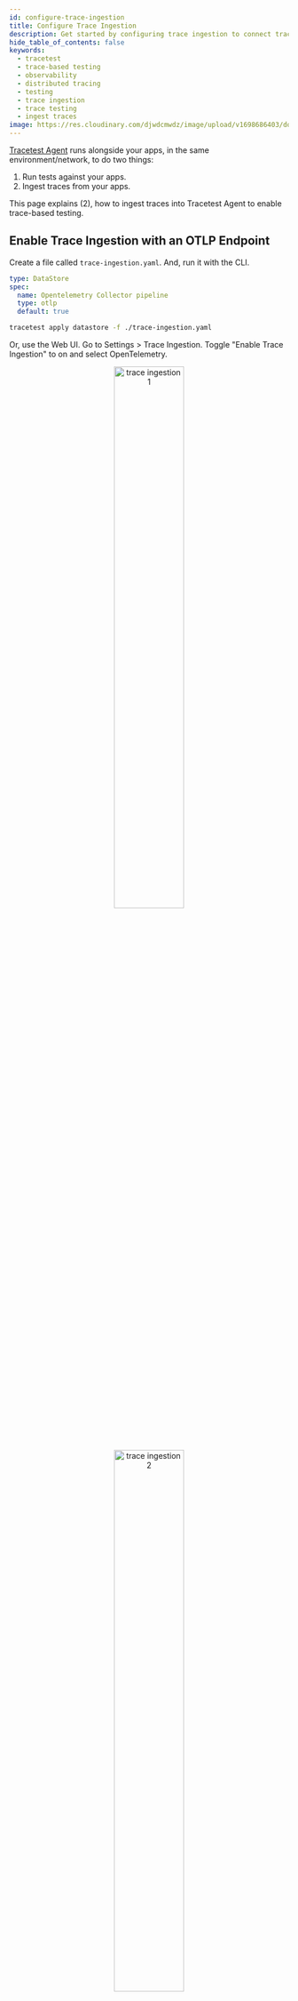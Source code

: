 ```yaml
---
id: configure-trace-ingestion
title: Configure Trace Ingestion
description: Get started by configuring trace ingestion to connect traces to tests. Tracetest allows you to quickly build integration and end-to-end tests, powered by your OpenTelemetry traces.
hide_table_of_contents: false
keywords:
  - tracetest
  - trace-based testing
  - observability
  - distributed tracing
  - testing
  - trace ingestion
  - trace testing
  - ingest traces
image: https://res.cloudinary.com/djwdcmwdz/image/upload/v1698686403/docs/Blog_Thumbnail_14_rsvkmo.jpg
---
```



[Tracetest Agent](/concepts/agent) runs alongside your apps, in the same environment/network, to do two things:

1. Run tests against your apps.
2. Ingest traces from your apps.

This page explains (2), how to ingest traces into Tracetest Agent to enable trace-based testing.

## Enable Trace Ingestion with an OTLP Endpoint

Create a file called `trace-ingestion.yaml`. And, run it with the CLI.

```yaml title="trace-ingestion.yaml"
type: DataStore
spec:
  name: Opentelemetry Collector pipeline
  type: otlp
  default: true
```

```bash title="Terminal"
tracetest apply datastore -f ./trace-ingestion.yaml
```

Or, use the Web UI. Go to Settings > Trace Ingestion. Toggle "Enable Trace Ingestion" to on and select OpenTelemetry.

<p align="center">
  <img src="https://res.cloudinary.com/djwdcmwdz/image/upload/v1727178199/docs/app.tracetest.io_organizations_ttorg_e66318ba6544b856_environments_ttenv_ed85b0979257d37b_tests_page_1_3_l0v8wp.png" alt="trace ingestion 1" width="50%" />
  <img src="https://res.cloudinary.com/djwdcmwdz/image/upload/v1727178201/docs/app.tracetest.io_organizations_ttorg_e66318ba6544b856_environments_ttenv_ed85b0979257d37b_tests_page_1_4_fyhu3d.png" alt="trace ingestion 2" width="50%" />
</p>

## Configure Trace Exporters to Send Traces to Tracetest Agent

Once configured, Tracetest Agent exposes OTLP ports `4317` (gRPC) and `4318` (HTTP) for trace ingestion. Configure your trace exporters to send traces to the Tracetest Agent OTLP endpoint.

<Tabs groupId="installation">
<TabItem value="cli" label="Tracetest CLI" default>

With the Tracetest Agent running locally, the trace ingestion OTLP endpoints will be:

- gRPC: `http://localhost:4317`
- HTTP: `http://localhost:4318/v1/traces`

</TabItem>
<TabItem value="docker" label="Docker">

With the Tracetest Agent running in Docker with `tracetest-agent` as the service name, the trace ingestion OTLP endpoints will be:

- gRPC: `http://tracetest-agent:4317`
- HTTP: `http://tracetest-agent:4318/v1/traces`

</TabItem>
<TabItem value="docker-compose" label="Docker Compose">

With the Tracetest Agent running in Docker with `tracetest-agent` as the service name, the trace ingestion OTLP endpoints will be:

- gRPC: `http://tracetest-agent:4317`
- HTTP: `http://tracetest-agent:4318/v1/traces`

</TabItem>
<TabItem value="kubernetes" label="Kubernetes">

With the Tracetest Agent running in Kubernetes with `tracetest-agent` as the service name, the trace ingestion OTLP endpoints will be:

- gRPC: `http://tracetest-agent.default.svc.cluster.local:4317`
- HTTP: `http://tracetest-agent.default.svc.cluster.local:4318/v1/traces`

</TabItem>
<TabItem value="helm" label="Helm">

With the Tracetest Agent running in Kubernetes with `agent` as the Helm `<release-name>`, the trace ingestion OTLP endpoints will be:

- gRPC: `http://agent-tracetest-agent:4317`
- HTTP: `http://agent-tracetest-agent:4318/v1/traces`

</TabItem>
</Tabs>

OpenTelemetry auto-instrumentation allows you to send basic data quickly using the OpenTelemetry industry standard, before adding custom context.

<Tabs groupId="exporters">
<TabItem value="nodejs" label="Node.js" default>

1. Install Dependencies

```bash title="Terminal"
npm install --save @opentelemetry/auto-instrumentations-node
```

2. Initilize Tracing

Create an initialization file called `tracing.js`. Import it as the first step in your application lifecycle or include it with the `-r` / `--require` Node.js CLI option.

```js title="tracing.js"
const opentelemetry = require('@opentelemetry/sdk-node');
const { OTLPTraceExporter } =  require('@opentelemetry/exporter-trace-otlp-http');
const { getNodeAutoInstrumentations } = require('@opentelemetry/auto-instrumentations-node');

const sdk = new opentelemetry.NodeSDK({
  // environment vars are loaded in the start step
  traceExporter: new OTLPTraceExporter(),
  instrumentations: [
    getNodeAutoInstrumentations({
      // we recommend disabling fs autoinstrumentation since it can be noisy and expensive during startup
      '@opentelemetry/instrumentation-fs': {
          enabled: false,
      },
    }),
  ],
});

sdk.start();
```

3. Configure and Run

Configure OpenTelemetry to send traces to Tracetest using environment variables. Run the Node.js app by preloading the OpenTelemetry initialization file with `-r`.

```bash title="Terminal"
export OTEL_SERVICE_NAME=my-service-name
export OTEL_EXPORTER_OTLP_PROTOCOL=http/protobuf
export OTEL_EXPORTER_OTLP_ENDPOINT="http://<tracetest-agent>:4318"
# export OTEL_EXPORTER_OTLP_HEADERS="x-tracetest-token=<token>"

node -r ./tracing.js app.js
```

:::note View a code sample
[Visit the example in GitHub, here.](https://github.com/kubeshop/tracetest/tree/main/examples/getting-started/nodejs)
:::

</TabItem>
<TabItem value="python" label="Python">

1. Install Packages

```bash
python -m pip install opentelemetry-instrumentation \
                      opentelemetry-distro \
                      opentelemetry-exporter-otlp
```

2. Initilize Tracing

```bash
opentelemetry-bootstrap --action=install
```

3. Configure and Run

Configure OpenTelemetry to send traces to Tracetest using environment variables. Run the Python app by using the `opentelemetry-instrument` module.

```bash
export OTEL_SERVICE_NAME=my-service-name
export OTEL_EXPORTER_OTLP_PROTOCOL=http/protobuf
export OTEL_EXPORTER_OTLP_ENDPOINT="http://<tracetest-agent>:4318"
# export OTEL_EXPORTER_OTLP_HEADERS="x-tracetest-token=<token>"

opentelemetry-instrument python app.py
```

:::note View a code sample
[Visit the example in GitHub, here.](https://github.com/kubeshop/tracetest/tree/main/examples/getting-started/python)
:::

</TabItem>
<TabItem value="go" label="Go">

1. Install Dependencies

```bash title="Terminal"
go get \
  github.com/gorilla/mux v1.8.1 \
  go.opentelemetry.io/contrib/instrumentation/github.com/gorilla/mux/otelmux v0.56.0 \
  go.opentelemetry.io/otel v1.31.0 \
  go.opentelemetry.io/otel/exporters/otlp/otlptrace v1.31.0 \
  go.opentelemetry.io/otel/exporters/otlp/otlptrace/otlptracehttp v1.31.0 \
  go.opentelemetry.io/otel/sdk v1.31.0 \
  go.opentelemetry.io/otel/trace v1.31.0
```

2. Initialize Tracing

Update your `main.go` file.

```go title="main.go"
package main

import (
	"context"
	"fmt"
	"log"
	"net/http"
	"os"

	"github.com/gorilla/mux"
	"go.opentelemetry.io/contrib/instrumentation/github.com/gorilla/mux/otelmux"
	"go.opentelemetry.io/otel"
	"go.opentelemetry.io/otel/attribute"
	"go.opentelemetry.io/otel/exporters/otlp/otlptrace"
	"go.opentelemetry.io/otel/exporters/otlp/otlptrace/otlptracehttp"
	"go.opentelemetry.io/otel/propagation"
	"go.opentelemetry.io/otel/sdk/resource"
	sdktrace "go.opentelemetry.io/otel/sdk/trace"
	semconv "go.opentelemetry.io/otel/semconv/v1.26.0"
	"go.opentelemetry.io/otel/trace"
)

var svcName = os.Getenv("OTEL_SERVICE_NAME")
var tracer trace.Tracer

func newExporter(ctx context.Context) (sdktrace.SpanExporter, error) {
	otlpTraceExporter, err := otlptrace.New(ctx, otlptracehttp.NewClient())
	if err != nil {
		log.Fatal(err)
	}

	return otlpTraceExporter, nil
}

func newTraceProvider(exp sdktrace.SpanExporter) *sdktrace.TracerProvider {
	// Ensure default SDK resources and the required service name are set.
	r, err := resource.Merge(
		resource.Default(),
		resource.NewWithAttributes(
			semconv.SchemaURL,
			semconv.ServiceNameKey.String(svcName),
		),
	)

	if err != nil {
		panic(err)
	}

	tp := sdktrace.NewTracerProvider(
		sdktrace.WithBatcher(exp),
		sdktrace.WithResource(r),
	)

	otel.SetTextMapPropagator(
		propagation.NewCompositeTextMapPropagator(
			propagation.TraceContext{},
			propagation.Baggage{},
		),
	)

	return tp
}

func homePage(w http.ResponseWriter, r *http.Request) {
	_, span := tracer.Start(r.Context(), "Homepage")
	defer span.End()

	span.SetAttributes(
		attribute.Bool("home.endpoint.hit", true),
	)

	fmt.Fprintf(w, "Welcome to the HomePage!")
	fmt.Println("Endpoint Hit: homePage")
}

func main() {
	ctx := context.Background()

	exp, err := newExporter(ctx)
	if err != nil {
		log.Fatalf("failed to initialize exporter: %v", err)
	}

	// Create a new tracer provider with a batch span processor and the given exporter.
	tp := newTraceProvider(exp)

	// Handle shutdown properly so nothing leaks.
	defer func() { _ = tp.Shutdown(ctx) }()

	otel.SetTracerProvider(tp)

	// Finally, set the tracer that can be used for this package.
	tracer = tp.Tracer(svcName)

	r := mux.NewRouter()
	r.Use(otelmux.Middleware(svcName))
	r.HandleFunc("/", homePage)
	http.Handle("/", r)

	fmt.Println("Server Started at http://localhost:8080")
	log.Fatal(http.ListenAndServe(":8080", nil))
}
```

3. Configure and Run

Configure OpenTelemetry to send traces to Tracetest using environment variables. Run the Go app by exporting environment variables.

```bash title="Terminal"
export OTEL_SERVICE_NAME=my-service-name
export OTEL_EXPORTER_OTLP_PROTOCOL=http/protobuf
export OTEL_EXPORTER_OTLP_ENDPOINT="http://<tracetest-agent>:4318"
# export OTEL_EXPORTER_OTLP_HEADERS="x-tracetest-token=<token>"

go run .
```

:::note View a code sample
[Visit the example in GitHub, here.](https://github.com/kubeshop/tracetest/tree/main/examples/getting-started/go)
:::

</TabItem>
<TabItem value="java" label="Java">

1. Download OpenTelemetry Java Agent

```bash title="Terminal"
curl -L -O https://github.com/open-telemetry/opentelemetry-java-instrumentation/releases/latest/download/opentelemetry-javaagent.jar
```

2. Run with Jar and Include the OpenTelemetry Java Agent

```bash
export OTEL_SERVICE_NAME=my-service-name
export OTEL_EXPORTER_OTLP_PROTOCOL=http/protobuf
export OTEL_EXPORTER_OTLP_ENDPOINT="http://<tracetest-agent>:4318"
# export OTEL_EXPORTER_OTLP_HEADERS="x-token=<token>"

java -javaagent:opentelemetry-javaagent.jar -jar /path/to/app.jar
```

:::note View a code sample
[Visit the example in GitHub, here.](https://github.com/kubeshop/tracetest/tree/main/examples/getting-started/java)
:::

</TabItem>
<TabItem value="dotnet" label=".NET">

1. Add Dependencies

```bash title="Terminal"
dotnet add package OpenTelemetry
dotnet add package OpenTelemetry.Extensions.Hosting
dotnet add package OpenTelemetry.Exporter.OpenTelemetryProtocol
dotnet add package OpenTelemetry.Instrumentation.AspNetCore
dotnet add package OpenTelemetry.Instrumentation.Http
```

2. Initialize Tracing

```csharp title="Program.cs"
// Import OpenTelemetry SDK
using OpenTelemetry.Trace;
var builder = WebApplication.CreateBuilder(args);
builder.Services.AddControllers();
// Configure OpenTelemetry Tracing
builder.Services.AddOpenTelemetry().WithTracing(builder =>
{
  builder
      // Configure ASP.NET Core Instrumentation
      .AddAspNetCoreInstrumentation()
      // Configure HTTP Client Instrumentation
      .AddHttpClientInstrumentation()
      // Configure OpenTelemetry Protocol (OTLP) Exporter
      .AddOtlpExporter();
});
```

3. Configure and Run

```bash title="Terminal"
export OTEL_SERVICE_NAME=my-service-name
export OTEL_EXPORTER_OTLP_PROTOCOL=http/protobuf
export OTEL_EXPORTER_OTLP_ENDPOINT="http://<tracetest-agent>:4318"
# export OTEL_EXPORTER_OTLP_HEADERS="x-tracetest-token=<token>"

dotnet run
```

:::note View a code sample
[Visit the example in GitHub, here.](https://github.com/kubeshop/tracetest/tree/main/examples/getting-started/dotnet)
:::

</TabItem>
<TabItem value="ruby" label="Ruby">

1. Install Dependencies

```bash title="Terminal"
gem install opentelemetry-sdk
            opentelemetry-exporter-otlp
            opentelemetry-instrumentation-all
```

2. Initialize Tracing

```ruby title="config/initializers/opentelemetry.rb"
require 'opentelemetry/sdk'
require 'opentelemetry/exporter/otlp'
require 'opentelemetry/instrumentation/all'

OpenTelemetry::SDK.configure do |c|
    c.use_all() # enables all instrumentation!
end
```

3. Configure and Run

```bash title="Terminal"
export OTEL_SERVICE_NAME=my-service-name
export OTEL_EXPORTER_OTLP_PROTOCOL=http/protobuf
export OTEL_EXPORTER_OTLP_ENDPOINT="http://<tracetest-agent>:4318"
# export OTEL_EXPORTER_OTLP_HEADERS="x-tracetest-token=<token>"

rails server -p 8080
```

:::note View a code sample
[Visit the example in GitHub, here.](https://github.com/kubeshop/tracetest/tree/main/examples/getting-started/ruby)
:::

</TabItem>
<TabItem value="browser" label="Browser">

1. Install the Tracetest Web SDK

```bash title="Terminal"
npm i @tracetest/opentelemetry-web
```

2. Initialize Tracing

```js title="instrumentation.js"
import TracetestWebSDK from "@tracetest/opentelemetry-web";

const sdk = new TracetestWebSDK({
  serviceName: "browser-app",
  endpoint: "http://<tracetest-agent>:4318/v1/traces",
});

sdk.start();
```

Load the `instrumentation.js` at the top of your browser app's header or `index.js` entrypoint file.

```js title="index.js"
import "./instrumentation";

// rest of the app's entrypoint code
```

:::note View a code sample
[Visit the example in GitHub, here.](https://github.com/kubeshop/tracetest/tree/main/examples/getting-started/browser)
:::

</TabItem>
<TabItem value="docker" label="Docker">

You can configure [Grafana Beyla](https://grafana.com/oss/beyla-ebpf/) to auto-instrument Docker services and export traces to Tracetest.

1. Add Beyla to your `docker-compose.yaml`

```yaml title="docker-compose.yaml"
services:
  autoinstrument:
    image: grafana/beyla:latest
    privileged: true
    environment:
      OTEL_EXPORTER_OTLP_ENDPOINT: "http://<tracetest-agent>:4317"
      # OTEL_EXPORTER_OTLP_HEADERS: "x-tracetest-token:<token>"
      BEYLA_OPEN_PORT: "3000,8080" # Beyla will autoinstrument services on these ports
      BEYLA_TRACE_PRINTER: "text"

# ...
```

2. Add `pid: service:autoinstrument` to services in `docker-compose.yaml`

```yaml title="docker-compose.yaml"
services:
  # ...

  service1:
    pid: service:autoinstrument # Add this line for Beyla to know what to instrument
    build: ./service1
    ports:
      - "3000:3000"

  service2:
    pid: service:autoinstrument # Add this line for Beyla to know what to instrument
    build: ./service2
    ports:
      - "8080:8080"
```

3. Run Docker Compose

```bash title="Terminal"
docker compose up
```

This will automatically instrument your Docker Compose services with Beyla using eBPF and send the traces to Tracetest.

</TabItem>
<TabItem value="opentelemetry-operator" label="Kubernetes" default>

1. Install [`cert-manager`](https://cert-manager.io/)

```bash
kubectl apply -f https://github.com/cert-manager/cert-manager/releases/download/v1.11.0/cert-manager.yaml
```

2. Install the [OpenTelemetry Operator](https://opentelemetry.io/docs/k8s-operator/) to inject automatic instrumentation in Kubernetes

Traces will be generated and collected automatically.

```bash
kubectl apply -f https://github.com/open-telemetry/opentelemetry-operator/releases/latest/download/opentelemetry-operator.yaml
```

3. Create a file named `otel-collector.yaml` for the OpenTelemetry config

```yaml title="otel-collector.yaml"
apiVersion: opentelemetry.io/v1alpha1
kind: Instrumentation
metadata:
name: otel-instrumentation
spec:
exporter:
    endpoint: http://otel-collector:4317
propagators:
    - tracecontext
    - baggage
    - b3

---
apiVersion: opentelemetry.io/v1alpha1
kind: OpenTelemetryCollector
metadata:
name: otel
spec:
config: |
  receivers:
    otlp:
      protocols:
        grpc:
        http:
  processors:
    batch:
        timeout: 100ms
  exporters:
    otlp/tracetest:
      endpoint: <tracetest-agent>:4317
      # headers:
      #   "x-tracetest-token": "<token>"
      tls:
        insecure: true
  service:
    pipelines:
        traces:
            receivers: [otlp]
            processors: [batch]
            exporters: [otlp/tracetest]
```

You configure 2 separate things:

- The Instrumentation, which is an init-container that will run on any pod you explictly mark (see step 5).
- The OpenTelemetry collector, which will collect the traces from the init-container and send them to Tracetest.

4. Apply the `otel-collector.yaml` config file

```bash title="Terminal"
kubectl apply -f otel-collector.yaml
```

5. Update any service you want to instrument
  
Use the [following annotations as seen in the OpenTelemetry docs](https://opentelemetry.io/docs/k8s-operator/automatic/):

- **.NET**: `instrumentation.opentelemetry.io/inject-dotnet: "true"`
- **Java**: `instrumentation.opentelemetry.io/inject-java: "true"`
- **Node.js**: `instrumentation.opentelemetry.io/inject-nodejs: "true"`
- **Python**: `instrumentation.opentelemetry.io/inject-python: "true"`

:::note
Add an environment variable named `SERVICE_NAME` to your service so that you can
later identify it in the tests.
:::

```yaml
apiVersion: apps/v1
kind: Deployment
metadata:
name: your-service
spec:
replicas: 1
template:
  annotations:
    instrumentation.opentelemetry.io/inject-nodejs: 'true'
spec:
    containers:
      var:
        - name: SERVICE_NAME
          value: 'your-service'
```

This will automatically instrument your service with OpenTelemetry and send the traces to the OpenTelemetry collector.

</TabItem>
<TabItem value="otelcol" label="OTel Collector">

You can configure OpenTelemetry SDKs to export traces to an [OpenTelemetry Collector](https://opentelemetry.io/docs/collector/) first. Then, configure an exporter and service pipeline to forward traces to Tracetest.

1. Configure Exporters

```yaml
exporters:
  # This is the exporter that will send traces to Tracetest
  otlp/tracetest:
    endpoint: http://<tracetest-agent>:4317
    # headers:
    #   "x-tracetest-token": "<token>"
    tls:
      insecure: true
```

2. Add a Service Pipeline

```yaml
service:
  pipelines:
    # You most likely have a traces pipeline. You don't have to change it.
    # Add this one to your configuration. Make sure to not have two
    # pipelines with the same name.
    traces/tracetest:
      receivers: [otlp] # your receiver
      processors: [batch]
      exporters: [otlp/tracetest] # your exporter pointing to the Tracetest OTLP endpoint
```

</TabItem>
</Tabs>

:::note Need more detailed guidance?
[Refer to the Trace Ingestion docs, here.](/configuration/connecting-to-data-stores/overview)
:::

:::tip Don't have OpenTelemetry installed?
[Follow these instructions to install OpenTelemetry in 5 minutes without any code changes!](./no-otel.mdx)
:::
